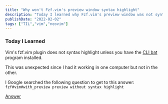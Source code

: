```yaml
---
title: "Why won't Fzf.vim's preview window syntax highlight"
description: "Today I learned why Fzf.vim's preview window was not syntax highlighting."
publishDate: "2022-02-02"
tags: ["TIL","vim","neovim"]
---
```

### Today I Learned

Vim's fzf.vim plugin does not syntax highlight unless you have the [CLI bat](https://github.com/sharkdp/bat) program installed.

This was unexpected since I had it working in one computer but not in the other. 

I Google searched the following question to get to this answer: `fzf#vim#with_preview preview without syntax highlight`

[Answer](https://github.com/junegunn/fzf.vim/issues/1207)

